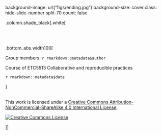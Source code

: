 

background-image: url("figs/ending.jpg")
background-size: cover
class: hide-slide-number split-70
count: false

.column.shade_black[.white[

<br><br>



.bottom_abs.width100[

Group members: `r rmarkdown::metadata$author`

Course of ETC5513 Collaborative and reproducible practices<br>


`r rmarkdown::metadata$date`


]

<br />
This work is licensed under a <a rel="license" href="http://creativecommons.org/licenses/by-nc-sa/4.0/">Creative Commons Attribution-NonCommercial-ShareAlike 4.0 International License</a>.

<a rel="license" href="http://creativecommons.org/licenses/by-nc-sa/4.0/"><img alt="Creative Commons License" style="border-width:0" src="https://i.creativecommons.org/l/by-nc-sa/4.0/88x31.png" /></a>


]]




